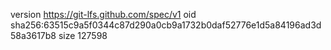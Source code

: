 version https://git-lfs.github.com/spec/v1
oid sha256:63515c9a5f0344c87d290a0cb9a1732b0daf52776e1d5a84196ad3d58a3617b8
size 127598
